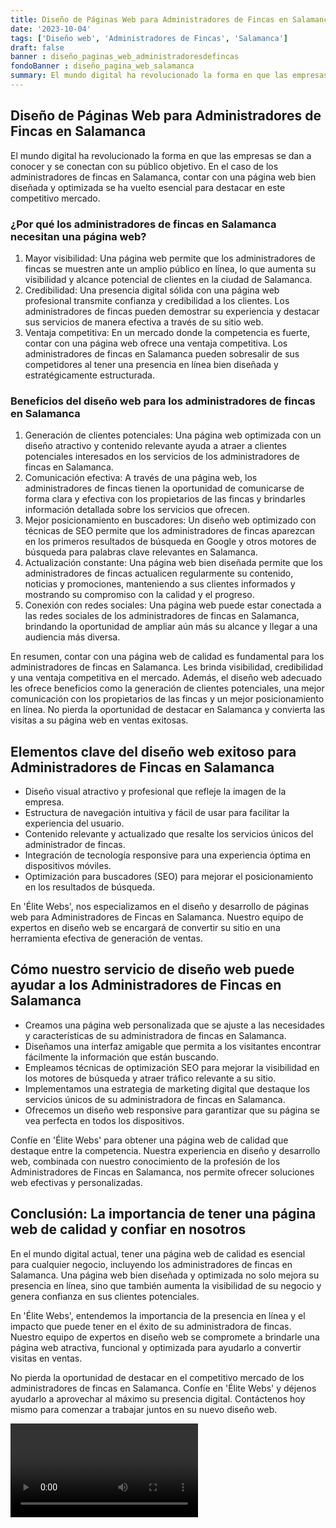 ```yaml
---
title: Diseño de Páginas Web para Administradores de Fincas en Salamanca
date: '2023-10-04'
tags: ['Diseño web', 'Administradores de Fincas', 'Salamanca']
draft: false
banner : diseño_paginas_web_administradoresdefincas
fondoBanner : diseño_pagina_web_salamanca
summary: El mundo digital ha revolucionado la forma en que las empresas se dan a conocer y se conectan con su público objetivo. En el caso de los administradores de fincas en Salamanca, contar con una página web bien diseñada y optimizada se ha vuelto esencial para destacar en este competitivo mercado.
---
```


## Diseño de Páginas Web para Administradores de Fincas en Salamanca

El mundo digital ha revolucionado la forma en que las empresas se dan a conocer y se conectan con su público objetivo. En el caso de los administradores de fincas en Salamanca, contar con una página web bien diseñada y optimizada se ha vuelto esencial para destacar en este competitivo mercado.

### ¿Por qué los administradores de fincas en Salamanca necesitan una página web?
1. Mayor visibilidad: Una página web permite que los administradores de fincas se muestren ante un amplio público en línea, lo que aumenta su visibilidad y alcance potencial de clientes en la ciudad de Salamanca.
2. Credibilidad: Una presencia digital sólida con una página web profesional transmite confianza y credibilidad a los clientes. Los administradores de fincas pueden demostrar su experiencia y destacar sus servicios de manera efectiva a través de su sitio web.
3. Ventaja competitiva: En un mercado donde la competencia es fuerte, contar con una página web ofrece una ventaja competitiva. Los administradores de fincas en Salamanca pueden sobresalir de sus competidores al tener una presencia en línea bien diseñada y estratégicamente estructurada.

### Beneficios del diseño web para los administradores de fincas en Salamanca
1. Generación de clientes potenciales: Una página web optimizada con un diseño atractivo y contenido relevante ayuda a atraer a clientes potenciales interesados en los servicios de los administradores de fincas en Salamanca.
2. Comunicación efectiva: A través de una página web, los administradores de fincas tienen la oportunidad de comunicarse de forma clara y efectiva con los propietarios de las fincas y brindarles información detallada sobre los servicios que ofrecen.
3. Mejor posicionamiento en buscadores: Un diseño web optimizado con técnicas de SEO permite que los administradores de fincas aparezcan en los primeros resultados de búsqueda en Google y otros motores de búsqueda para palabras clave relevantes en Salamanca.
4. Actualización constante: Una página web bien diseñada permite que los administradores de fincas actualicen regularmente su contenido, noticias y promociones, manteniendo a sus clientes informados y mostrando su compromiso con la calidad y el progreso.
5. Conexión con redes sociales: Una página web puede estar conectada a las redes sociales de los administradores de fincas en Salamanca, brindando la oportunidad de ampliar aún más su alcance y llegar a una audiencia más diversa.

En resumen, contar con una página web de calidad es fundamental para los administradores de fincas en Salamanca. Les brinda visibilidad, credibilidad y una ventaja competitiva en el mercado. Además, el diseño web adecuado les ofrece beneficios como la generación de clientes potenciales, una mejor comunicación con los propietarios de las fincas y un mejor posicionamiento en línea. No pierda la oportunidad de destacar en Salamanca y convierta las visitas a su página web en ventas exitosas.

<GifSeo />

<Cta />

## Elementos clave del diseño web exitoso para Administradores de Fincas en Salamanca

- Diseño visual atractivo y profesional que refleje la imagen de la empresa.
- Estructura de navegación intuitiva y fácil de usar para facilitar la experiencia del usuario.
- Contenido relevante y actualizado que resalte los servicios únicos del administrador de fincas.
- Integración de tecnología responsive para una experiencia óptima en dispositivos móviles.
- Optimización para buscadores (SEO) para mejorar el posicionamiento en los resultados de búsqueda.

En 'Élite Webs', nos especializamos en el diseño y desarrollo de páginas web para Administradores de Fincas en Salamanca. Nuestro equipo de expertos en diseño web se encargará de convertir su sitio en una herramienta efectiva de generación de ventas.

## Cómo nuestro servicio de diseño web puede ayudar a los Administradores de Fincas en Salamanca

- Creamos una página web personalizada que se ajuste a las necesidades y características de su administradora de fincas en Salamanca.
- Diseñamos una interfaz amigable que permita a los visitantes encontrar fácilmente la información que están buscando.
- Empleamos técnicas de optimización SEO para mejorar la visibilidad en los motores de búsqueda y atraer tráfico relevante a su sitio.
- Implementamos una estrategia de marketing digital que destaque los servicios únicos de su administradora de fincas en Salamanca.
- Ofrecemos un diseño web responsive para garantizar que su página se vea perfecta en todos los dispositivos.

Confíe en 'Élite Webs' para obtener una página web de calidad que destaque entre la competencia. Nuestra experiencia en diseño y desarrollo web, combinada con nuestro conocimiento de la profesión de los Administradores de Fincas en Salamanca, nos permite ofrecer soluciones web efectivas y personalizadas.

## Conclusión: La importancia de tener una página web de calidad y confiar en nosotros

En el mundo digital actual, tener una página web de calidad es esencial para cualquier negocio, incluyendo los administradores de fincas en Salamanca. Una página web bien diseñada y optimizada no solo mejora su presencia en línea, sino que también aumenta la visibilidad de su negocio y genera confianza en sus clientes potenciales.

En 'Élite Webs', entendemos la importancia de la presencia en línea y el impacto que puede tener en el éxito de su administradora de fincas. Nuestro equipo de expertos en diseño web se compromete a brindarle una página web atractiva, funcional y optimizada para ayudarlo a convertir visitas en ventas.

No pierda la oportunidad de destacar en el competitivo mercado de los administradores de fincas en Salamanca. Confíe en 'Élite Webs' y déjenos ayudarlo a aprovechar al máximo su presencia digital. Contáctenos hoy mismo para comenzar a trabajar juntos en su nuevo diseño web.

<Video />

<CtaBot job='Administradores de Fincas' city='Salamanca'/>

<Gmaps query='Salamanca+españa+maps' />